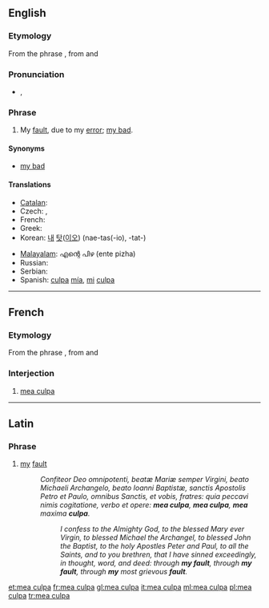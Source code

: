 ==English==
{{wikipedia|Mea Culpa}}

===Etymology===
From the {{etyl|la}} phrase {{term|mea culpa|lang=la}}, from {{term|mea||my, mine|lang=la}} and {{term|culpa||fault|lang=la}}

===Pronunciation===
* {{IPA|/ˈmeɪ.əˌkʌl.pə/|/ˈmi.əˈkʌl.pə/|/ˈmaɪ.əˈkʌl.pə/}}, {{SAMPA|/"meI.@%kVl.p@/|/"mi.@"kVl.p@/|/"maI.@"kVl.p@/}}

===Phrase===
{{infl|en|phrase|head=[[mea]] [[culpa]]}}

# My [[fault]], due to my [[error]]; [[my bad]].

====Synonyms====
* [[my bad]]

====Translations====
{{trans-top|My fault, due to my error}}
* [[Catalan]]: {{t|ca|mea culpa|f}}
* Czech: {{t|cs|moje chyba}}, {{t|cs|moje vina}}
* French: {{t+|fr|mea culpa}}
* Greek: {{t|el|ήμαρτον|tr=ímarton}}
* Korean: [[내]] [[탓]]([[이오]]) (nae-tas(-io), -tat-)
{{trans-mid}}
* [[Malayalam]]: എന്റെ പിഴ (ente pizha)
* Russian: {{t-|ru|моя}} {{t+|ru|вина|f}}
* Serbian: {{t|sr|moja greška}}
* Spanish: [[culpa]] [[mía]], [[mi]] [[culpa]]
{{trans-bottom}}

----

==French==

===Etymology===
From the {{etyl|la|fr}} phrase {{term|mea culpa|lang=la}}, from {{term|mea||my, mine|lang=la}} and {{term|culpa||fault|lang=la}}

===Interjection===
{{infl|fr|interjection}}

# [[#English|mea culpa]]

----

==Latin==

===Phrase===
{{infl|la|phrase|head=[[mea]] [[culpa]]}}

# [[my]] [[fault]]
#: ''Confiteor Deo omnipotenti, beatæ Mariæ semper Virgini, beato Michaeli Archangelo, beato Ioanni Baptistæ, sanctis Apostolis Petro et Paulo, omnibus Sanctis, et vobis, fratres: quia peccavi nimis cogitatione, verbo et opere: '''mea culpa''', '''mea culpa''', '''mea''' maxima '''culpa'''.''
#:: ''I confess to the Almighty God, to the blessed Mary ever Virgin, to blessed Michael the Archangel, to blessed John the Baptist, to the holy Apostles Peter and Paul, to all the Saints, and to you brethren, that I have sinned exceedingly, in thought, word, and deed: through '''my fault''', through '''my fault''', through '''my''' most grievous '''fault'''.''

[[et:mea culpa]]
[[fr:mea culpa]]
[[gl:mea culpa]]
[[it:mea culpa]]
[[ml:mea culpa]]
[[pl:mea culpa]]
[[tr:mea culpa]]